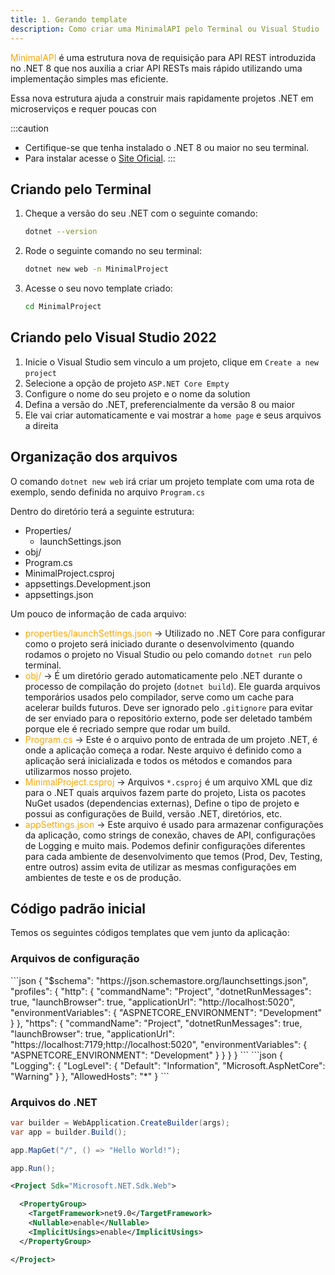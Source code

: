 ```yaml
---
title: 1. Gerando template
description: Como criar uma MinimalAPI pelo Terminal ou Visual Studio
---
```



<span style="color: orange">MinimalAPI</span> é uma estrutura nova de requisição para API REST introduzida no .NET 8 que nos auxilia a criar API RESTs mais rápido utilizando uma implementação simples mas eficiente.

Essa nova estrutura ajuda a construir mais rapidamente projetos .NET em microserviços e requer poucas con

:::caution
- Certifique-se que tenha instalado o .NET 8 ou maior no seu terminal.
- Para instalar acesse o [Site Oficial](https://dotnet.microsoft.com/en-us/download/dotnet/8.0).
:::


## Criando pelo Terminal

<Steps>

1. Cheque a versão do seu .NET com o seguinte comando:

    ```bash title="Verificando versão no Terminal"
    dotnet --version
    ```

2. Rode o seguinte comando no seu terminal:

    ```bash title="Criando um projeto MinimalAPI template"
    dotnet new web -n MinimalProject
    ```

3. Acesse o seu novo template criado:

    ```bash title="Acessando diretório do projeto"
    cd MinimalProject
    ```

</Steps>

## Criando pelo Visual Studio 2022

<Steps>

1. Inicie o Visual Studio sem vinculo a um projeto, clique em `Create a new project`
    <img src=""/>
2. Selecione a opção de projeto `ASP.NET Core Empty`
    <img src=""/>
3. Configure o nome do seu projeto e o nome da solution
    <img src=""/>
4. Defina a versão do .NET, preferencialmente da versão 8 ou maior
    <img src=""/>
5. Ele vai criar automaticamente e vai mostrar a `home page` e seus arquivos a direita
    <img src=""/>

</Steps>


## Organização dos arquivos

O comando `dotnet new web` irá criar um projeto template com uma rota de exemplo, sendo definida no arquivo `Program.cs`

Dentro do diretório terá a seguinte estrutura:


<FileTree>

- Properties/
    - launchSettings.json
- obj/
- Program.cs
- MinimalProject.csproj
- appsettings.Development.json
- appsettings.json

</FileTree>

Um pouco de informação de cada arquivo:

- <span style="color: orange">properties/launchSettings.json</span> &#8594; Utilizado no .NET Core para configurar como o projeto será iniciado durante o desenvolvimento (quando rodamos o projeto no Visual Studio ou pelo comando `dotnet run` pelo terminal.
- <span style="color: orange">obj/</span> &#8594; É um diretório gerado automaticamente pelo .NET durante o processo de compilação do projeto (`dotnet build`). Ele guarda arquivos temporários usados pelo compilador, serve como um cache para acelerar builds futuros. Deve ser ignorado pelo `.gitignore` para evitar de ser enviado para o repositório externo, pode ser deletado também porque ele é recriado sempre que rodar um build.
- <span style="color: orange">Program.cs</span> &#8594; Este é o arquivo ponto de entrada de um projeto .NET, é onde a aplicação começa a rodar. Neste arquivo é definido como a aplicação será inicializada e todos os métodos e comandos para utilizarmos nosso projeto.
- <span style="color: orange">MinimalProject.csproj</span> &#8594; Arquivos `*.csproj` é um arquivo XML que diz para o .NET quais arquivos fazem parte do projeto, Lista os pacotes NuGet usados (dependencias externas), Define o tipo de projeto e possui as configurações de Build, versão .NET, diretórios, etc. 
- <span style="color: orange">appSettings.json</span> &#8594; Este arquivo é usado para armazenar configurações da aplicação, como strings de conexão, chaves de API, configurações de Logging e muito mais. Podemos definir configurações diferentes para cada ambiente de desenvolvimento que temos (Prod, Dev, Testing, entre outros) assim evita de utilizar as mesmas configurações em ambientes de teste e os de produção.

## Código padrão inicial

Temos os seguintes códigos templates que vem junto da aplicação:

### Arquivos de configuração

<Tabs>
<TabItem label="launchSettings.json" icon="seti:json">
```json
{
  "$schema": "https://json.schemastore.org/launchsettings.json",
  "profiles": {
    "http": {
      "commandName": "Project",
      "dotnetRunMessages": true,
      "launchBrowser": true,
      "applicationUrl": "http://localhost:5020",
      "environmentVariables": {
        "ASPNETCORE_ENVIRONMENT": "Development"
      }
    },
    "https": {
      "commandName": "Project",
      "dotnetRunMessages": true,
      "launchBrowser": true,
      "applicationUrl": "https://localhost:7179;http://localhost:5020",
      "environmentVariables": {
        "ASPNETCORE_ENVIRONMENT": "Development"
      }
    }
  }
}
```
</TabItem>
<TabItem label="appsettings.json" icon="seti:json">
```json
{
  "Logging": {
    "LogLevel": {
      "Default": "Information",
      "Microsoft.AspNetCore": "Warning"
    }
  },
  "AllowedHosts": "*"
}
```
</TabItem>
</Tabs>

### Arquivos do .NET


<Tabs>
<TabItem label="Program.cs" icon="seti:c-sharp">

```csharp
var builder = WebApplication.CreateBuilder(args);
var app = builder.Build();

app.MapGet("/", () => "Hello World!");

app.Run();
```
</TabItem>
<TabItem label="MinimalProject.csproj" icon="seti:xml">

```xml
<Project Sdk="Microsoft.NET.Sdk.Web">

  <PropertyGroup>
    <TargetFramework>net9.0</TargetFramework>
    <Nullable>enable</Nullable>
    <ImplicitUsings>enable</ImplicitUsings>
  </PropertyGroup>

</Project>
```
</TabItem>
</Tabs>
